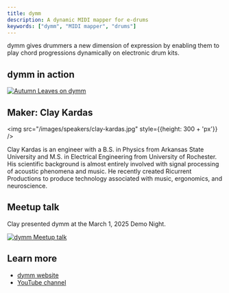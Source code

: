 ```yaml
---
title: dymm
description: A dynamic MIDI mapper for e-drums
keywords: ["dymm", "MIDI mapper", "drums"]
---
```


dymm gives drummers a new dimension of expression by enabling them to play chord progressions dynamically on electronic drum kits.

## dymm in action
[![Autumn Leaves on dymm](https://img.youtube.com/vi/l6zJh9jjAmU/0.jpg)](https://www.youtube.com/watch?v=l6zJh9jjAmU)

## Maker: Clay Kardas

<img src="/images/speakers/clay-kardas.jpg" style={{height: 300 + 'px'}} />

Clay Kardas is an engineer with a B.S. in Physics from Arkansas State University and M.S. in Electrical Engineering from University of Rochester. His scientific background is almost entirely involved with signal processing of acoustic phenomena and music. He recently created Ricurrent Productions to produce technology associated with music, ergonomics, and neuroscience.

## Meetup talk
Clay presented dymm at the March 1, 2025 Demo Night.

[![dymm Meetup talk](https://img.youtube.com/vi/8faydLsxU_0/0.jpg)](https://www.youtube.com/watch?v=8faydLsxU_0)

## Learn more
* [dymm website](https://ricurrent.com/dymm)
* [YouTube channel](https://www.youtube.com/@RicurrentProductions)
